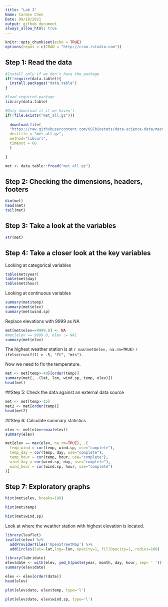 ```yaml
---
title: "Lab 3"
Name: Carmen Chen
Date: 09/10/2021
output: github_document
always_allow_html: true
---
```


```r
knitr::opts_chunk$set(echo = TRUE)
options(repos = c(CRAN = "http://cran.rstudio.com"))
```

## Step 1: Read the data

```r
#Install only if we don't have the package
if(!require(data.table)){
  install.packages("data.table")
}

#load required package
library(data.table)

#Only download it if we haven't
if(!file.exists("met_all.gz")){
  
  download.file(
  "https://raw.githubusercontent.com/USCbiostats/data-science-data/master/02_met/met_all.gz", 
  destfile = "met_all.gz", 
  method="libcurl", 
  timeout = 60
  )

}

met <- data.table::fread("met_all.gz")
```


## Step 2: Checking the dimensions, headers, footers
```r
dim(met)
head(met)
tail(met)
```

## Step 3: Take a look at the variables

```r
str(met)
```


## Step 4: Take a closer look at the key variables

Looking at categorical variables
```r
table(met$year)
table(met$day)
table(met$hour)
```

Looking at continuous variables
```r
summary(met$temp)
summary(met$elev)
summary(met$wind.sp)
```

Replace elevations with 9999 as NA
```r
met[met$elev==9999.0] <- NA
#met[elev == 9999.0, elev := NA]
summary(met$elev)
```

The highest weather station is at `r max(met$elev, na.rm=TRUE)` `r ifelse(runif(1) > .5, "ft", "mts")`.

Now we need to fix the temperature.
```r
met <- met[temp>-40][order(temp)]
summary(met[, .(lat, lon, wind.sp, temp, elev)])
head(met)
```

##Step 5: Check the data against an external data source

```r
met <- met[temp>-15]
met2 <- met[order(temp)]
head(met2)
```


##Step 6: Calculate summary statistics

```r
elev <- met[elev==max(elev)]
summary(elev)
```

```r
met[elev == max(elev, na.rm=TRUE), .(
  temp_wind = cor(temp, wind.sp, use="complete"),  
  temp_day = cor(temp, day, use="complete"),
  temp_hour = cor(temp, hour, use="complete"),
  wind_day = cor(wind.sp, day, use="complete"),
  wind_hour = cor(wind.sp, hour, use="complete")
)]
```

## Step 7: Exploratory graphs

```r
hist(met$elev, breaks=100)
```



```r
hist(met$temp)
```

```r
hist(met$wind.sp)
```

Look at where the weather station with highest elevation is located.

```r
library(leaflet)
leaflet(elev) %>%
  addProviderTiles('OpenStreetMap') %>% 
  addCircles(lat=~lat,lng=~lon, opacity=1, fillOpacity=1, radius=100)
```

```r
library(lubridate)
elev$date <- with(elev, ymd_h(paste(year, month, day, hour, sep= ' ')))
summary(elev$date)
```

```r
elev <- elev[order(date)]
head(elev)
```

```r
plot(elev$date, elev$temp, type='l')
```

```r
plot(elev$date, elev$wind.sp, type='l')
```



